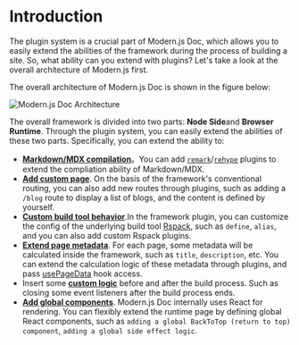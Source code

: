 # Introduction

The plugin system is a crucial part of Modern.js Doc, which allows you to easily extend the abilities of the framework during the process of building a site. So, what ability can you extend with plugins? Let's take a look at the overall architecture of Modern.js first.

The overall architecture of Modern.js Doc is shown in the figure below:

![Modern.js Doc Architecture](/architecture-en.png)

The overall framework is divided into two parts: **Node Side**and **Browser Runtime**. Through the plugin system, you can easily extend the abilities of these two parts. Specifically, you can extend the ability to:

- [**Markdown/MDX compilation**](/plugin/plugin-api#markdown)。You can add [`remark`](https://github.com/remarkjs/remark)/[`rehype`](https://github.com/rehypejs/rehype) plugins to extend the compliation ability of Markdown/MDX.
- [**Add custom page**](/plugin/plugin-api#addpages). On the basis of the framework's conventional routing, you can also add new routes through plugins, such as adding a `/blog` route to display a list of blogs, and the content is defined by yourself.
- [**Custom build tool behavior**](/plugin/plugin-api#builderconfig).In the framework plugin, you can customize the config of the underlying build tool [Rspack](https://rspack.dev), such as `define`, `alias`, and you can also add custom Rspack plugins.
- [**Extend page metadata**](/plugin/plugin-api#extendpagedata). For each page, some metadata will be calculated inside the framework, such as `title`, `description`, etc. You can extend the calculation logic of these metadata through plugins, and pass [usePageData](/api/api-runtime.html#usepagedata) hook access.
- Insert some [**custom logic**](/plugin/plugin-api#beforebuild/afterbuild) before and after the build process. Such as closing some event listeners after the build process ends.
- [**Add global components**](/plugin/plugin-api#globaluicomponents). Modern.js Doc internally uses React for rendering. You can flexibly extend the runtime page by defining global React components, such as `adding a global BackToTop (return to top) component`, `adding a global side effect logic`.
